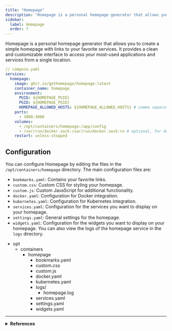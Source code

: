 ```yaml
---
title: "Homepage"
description: "Homepage is a personal homepage generator that allows you to create a simple homepage with links to your favorite services."
sidebar:
  label: Homepage
  order: 7
---
```


Homepage is a personal homepage generator that allows you to create a simple homepage with links to your favorite services. It provides a clean and customizable interface to access your most-used applications and services from a single location.


```yaml
// compose.yaml
services:
  homepage:
    image: ghcr.io/gethomepage/homepage:latest
    container_name: homepage
    environment:
      PUID: ${HOMEPAGE_PUID}
      PGID: ${HOMEPAGE_PGID}
      HOMEPAGE_ALLOWED_HOSTS: ${HOMEPAGE_ALLOWED_HOSTS} # comma separated list of allowed hosts
    ports:
      - 3000:3000
    volumes:
      - /opt/containers/homepage:/app/config
      - /var/run/docker.sock:/var/run/docker.sock:ro # optional, for docker integrations
    restart: unless-stopped
```

## Configuration

You can configure Homepage by editing the files in the `/opt/containers/homepage` directory. The main configuration files are:

- `bookmarks.yaml`: Contains your favorite links.
- `custom.css`: Custom CSS for styling your homepage.
- `custom.js`: Custom JavaScript for additional functionality.
- `docker.yaml`: Configuration for Docker integration.
- `kubernetes.yaml`: Configuration for Kubernetes integration.
- `services.yaml`: Configuration for the services you want to display on your homepage.
- `settings.yaml`: General settings for the homepage.
- `widgets.yaml`: Configuration for the widgets you want to display on your homepage.
  You can also view the logs of the homepage service in the `logs` directory.

<FileTree>

- opt
  - containers
    - homepage
      - bookmarks.yaml
      - custom.css
      - custom.js
      - docker.yaml
      - kubernetes.yaml
      - logs/
        - homepage.log
      - services.yaml
      - settings.yaml
      - widgets.yaml

</FileTree>

---

<details>
  <summary>
    <strong>References</strong>
  </summary>

  <ul>
    <li><a href="https://gethomepage.dev/" target="_blank" rel="noopener noreferrer">Homepage</a></li>
  </ul>
</details>
